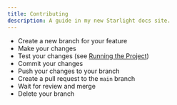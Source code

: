 ```yaml
---
title: Contributing
description: A guide in my new Starlight docs site.
---
```


- Create a new branch for your feature
- Make your changes
- Test your changes (see [Running the Project](/getting-started/running-project))
- Commit your changes
- Push your changes to your branch
- Create a pull request to the `main` branch
- Wait for review and merge
- Delete your branch